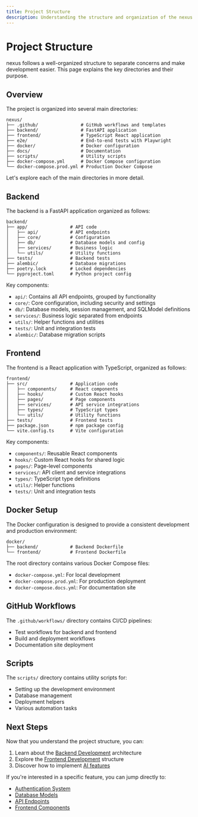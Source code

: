 ```yaml
---
title: Project Structure
description: Understanding the structure and organization of the nexus project.
---
```


# Project Structure

nexus follows a well-organized structure to separate concerns and make development easier. This page explains the key directories and their purpose.

## Overview

The project is organized into several main directories:

```
nexus/
├── .github/                # GitHub workflows and templates
├── backend/                # FastAPI application
├── frontend/               # TypeScript React application
├── e2e/                    # End-to-end tests with Playwright
├── docker/                 # Docker configuration
├── docs/                   # Documentation
├── scripts/                # Utility scripts
├── docker-compose.yml      # Docker Compose configuration
└── docker-compose.prod.yml # Production Docker Compose
```

Let's explore each of the main directories in more detail.

## Backend

The backend is a FastAPI application organized as follows:

```
backend/
├── app/                # API code
│   ├── api/            # API endpoints
│   ├── core/           # Configuration
│   ├── db/             # Database models and config
│   ├── services/       # Business logic
│   └── utils/          # Utility functions
├── tests/              # Backend tests
├── alembic/            # Database migrations
├── poetry.lock         # Locked dependencies
└── pyproject.toml      # Python project config
```

Key components:
- `api/`: Contains all API endpoints, grouped by functionality
- `core/`: Core configuration, including security and settings
- `db/`: Database models, session management, and SQLModel definitions
- `services/`: Business logic separated from endpoints
- `utils/`: Helper functions and utilities
- `tests/`: Unit and integration tests
- `alembic/`: Database migration scripts

## Frontend

The frontend is a React application with TypeScript, organized as follows:

```
frontend/
├── src/                # Application code
│   ├── components/     # React components
│   ├── hooks/          # Custom React hooks
│   ├── pages/          # Page components
│   ├── services/       # API service integrations
│   ├── types/          # TypeScript types
│   └── utils/          # Utility functions
├── tests/              # Frontend tests
├── package.json        # npm package config
└── vite.config.ts      # Vite configuration
```

Key components:
- `components/`: Reusable React components
- `hooks/`: Custom React hooks for shared logic
- `pages/`: Page-level components
- `services/`: API client and service integrations
- `types/`: TypeScript type definitions
- `utils/`: Helper functions
- `tests/`: Unit and integration tests

## Docker Setup

The Docker configuration is designed to provide a consistent development and production environment:

```
docker/
├── backend/            # Backend Dockerfile
└── frontend/           # Frontend Dockerfile
```

The root directory contains various Docker Compose files:
- `docker-compose.yml`: For local development
- `docker-compose.prod.yml`: For production deployment
- `docker-compose.docs.yml`: For documentation site

## GitHub Workflows

The `.github/workflows/` directory contains CI/CD pipelines:
- Test workflows for backend and frontend
- Build and deployment workflows
- Documentation site deployment

## Scripts

The `scripts/` directory contains utility scripts for:
- Setting up the development environment
- Database management
- Deployment helpers
- Various automation tasks

## Next Steps

Now that you understand the project structure, you can:

1. Learn about the [Backend Development](/en/docs/backend) architecture
2. Explore the [Frontend Development](/en/docs/frontend) structure
3. Discover how to implement [AI features](/en/docs/ai-integration)

If you're interested in a specific feature, you can jump directly to:
- [Authentication System](/en/docs/backend/authentication)
- [Database Models](/en/docs/backend/database)
- [API Endpoints](/en/docs/backend/api-endpoints)
- [Frontend Components](/en/docs/frontend/components) 